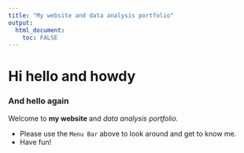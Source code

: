 ```yaml
---
title: "My website and data analysis portfolio"
output: 
  html_document:
    toc: FALSE
---
```


# Hi hello and howdy

### And hello again

Welcome to **my website** and _data analysis portfolio._ 


* Please use the `Menu Bar` above to look around and get to know me.
* Have fun!
